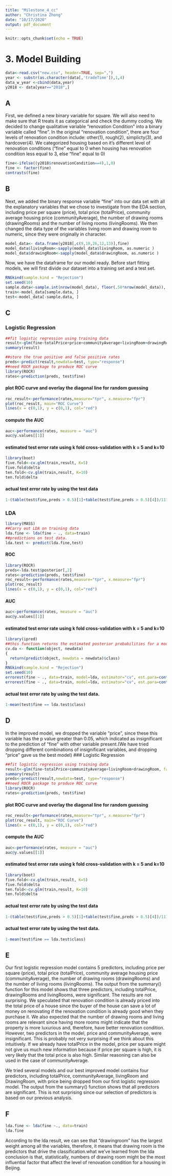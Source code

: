 ---
title: "Milestone_4_cc"
author: "Christina Zhong"
date: "10/17/2020"
output: pdf_document
---

```{r setup, include=FALSE}
knitr::opts_chunk$set(echo = TRUE)
```

# 3. Model Building
```{r}
data<-read.csv("new.csv", header=TRUE, sep=",")
year <- substr(as.character(data[,'tradeTime']),1,4)   
data_w_year <-cbind(data,year)                    
y2018 <- data[year=="2018",] 
```

## A
First, we defined a new binary variable for square. We will also need to make sure that R treats it as categorical and check the dummy coding.
We decided to change qualitative variable "renovation Condition" into a binary variable called "fine". In the original "renovation condition", there are four levels of renovation condition include: other(1), rough(2), simplicty(3), and hardcover(4). We categorized housing based on it's different level of renovation conditions ("fine" equal to 0 when housing has renovation condition less equal to 3, else "fine" equal to 0)
```{r}
fine<-ifelse((y2018$renovationCondition==4),1,0)
fine <- factor(fine)
contrasts(fine)
```
## B
Next, we added the binary response variable "fine" into our data set with all the explanatory variables that we chose to investigate from the EDA section, including price per square (price), total price (totalPrice), community average housing price (communityAverage), the number of drawing rooms (drawingRooms) and the number of living rooms (livingRooms). We then changed the data type of the variables living room and drawing room to numeric, since they were originally in character.
```{r}
model_data<- data.frame(y2018[,c(9,10,26,12,13)],fine)
model_data$livingRoom<-sapply(model_data$livingRoom, as.numeric )
model_data$drawingRoom<-sapply(model_data$drawingRoom, as.numeric )
```
Now, we have the dataframe for our model ready. Before start fitting models, we will first divide our dataset into a training set and a test set.

```{r}
RNGkind(sample.kind = "Rejection")
set.seed(10)
sample.data<-sample.int(nrow(model_data), floor(.50*nrow(model_data)), replace = F)
train<-model_data[sample.data, ]
test<-model_data[-sample.data, ]
```

## C
### Logistic Regression
```{r}
##fit logistic regression using training data
result<-glm(fine~totalPrice+price+communityAverage+livingRoom+drawingRoom, family=binomial, data=train)
summary(result)

##store the true positive and false positive rates
preds<-predict(result,newdata=test, type="response")
##need ROCR package to produce ROC curve
library(ROCR)
rates<-prediction(preds, test$fine)
```

#### plot ROC curve and overlay the diagonal line for random guessing

```{r}
roc_result<-performance(rates,measure="tpr", x.measure="fpr")
plot(roc_result, main="ROC Curve")
lines(x = c(0,1), y = c(0,1), col="red")
```
#### compute the AUC
```{r}
auc<-performance(rates, measure = "auc")
auc@y.values[[1]]
```

#### estimated test error rate using k fold cross-validation with k = 5 and k=10
```{r}
library(boot)
five.fold<-cv.glm(train,result, K=5)
five.fold$delta
ten.fold<-cv.glm(train,result, K=10)
ten.fold$delta
``` 
#### actual test error rate by using the test data
```{r}
1-(table(test$fine,preds > 0.5)[1]+table(test$fine,preds > 0.5)[4])/111
```

### LDA
```{r}
library(MASS)
##Carry out LDA on training data
lda.fine <- lda(fine ~ ., data=train)
##predictions on test data. 
lda.test <- predict(lda.fine,test)
```

#### ROC
```{r}
library(ROCR)
preds<-lda.test$posterior[,2]
rates<-prediction(preds, test$fine)
roc_result<-performance(rates,measure="tpr", x.measure="fpr")
plot(roc_result)
lines(x = c(0,1), y = c(0,1), col="red")
```

#### AUC
```{r}
auc<-performance(rates, measure = "auc")
auc@y.values[[1]]      
```
#### estimated test error rate using k fold cross-validation with k = 5 and k=10
```{r}
library(ipred)
##this function returns the estimated posterior probabilities for a model with new data
cv.da <- function(object, newdata) 
{
  return(predict(object, newdata = newdata)$class)
} 
RNGkind(sample.kind = "Rejection")
set.seed(10)
errorest(fine ~ ., data=train, model=lda, estimator="cv", est.para=control.errorest(k=5), predict=cv.da)$err
errorest(fine ~ ., data=train, model=lda, estimator="cv", est.para=control.errorest(k=10), predict=cv.da)$err 
```

#### actual test error rate by using the test data.
```{r}
1-mean(test$fine == lda.test$class)
```

## D
In the improved model, we dropped the variable  "price", since these this variable has the p value greater than 0.05, which indicated as insignificant to the prediction of "fine" with other variable present.(We have tried dropping different combinations of insignificant variables, and dropping "price" gave us the best model)
### Logistic Regression
```{r}
##fit logistic regression using training data
result<-glm(fine~totalPrice+communityAverage+livingRoom+drawingRoom, family=binomial, data=train)
summary(result)
preds<-predict(result,newdata=test, type="response")
##need ROCR package to produce ROC curve
library(ROCR)
rates<-prediction(preds, test$fine)
```

#### plot ROC curve and overlay the diagonal line for random guessing

```{r}
roc_result<-performance(rates,measure="tpr", x.measure="fpr")
plot(roc_result, main="ROC Curve")
lines(x = c(0,1), y = c(0,1), col="red")
```

#### compute the AUC
```{r}
auc<-performance(rates, measure = "auc")
auc@y.values[[1]]
```

#### estimated test error rate using k fold cross-validation with k = 5 and k=10
```{r}
library(boot)
five.fold<-cv.glm(train,result, K=5)
five.fold$delta
ten.fold<-cv.glm(train,result, K=10)
ten.fold$delta
``` 
#### actual test error rate by using the test data
```{r}
1-(table(test$fine,preds > 0.5)[1]+table(test$fine,preds > 0.5)[4])/111
```

#### actual test error rate by using the test data.
```{r}
1-mean(test$fine == lda.test$class)
```

## E
Our first logistic regression model contains 5 predictors, including price per square (price), total price (totalPrice), community average housing price (communityAverage), the number of drawing rooms (drawingRooms) and the number of living rooms (livingRooms). The output from the summary() function for this model shows that three predictors, including totalPrice, drawingRooms and livingRooms, were significant. The results are not surprising. We speculated that renovation condition is already priced into the total price of a house since the buyer of the house can save a lot of money on renovating if the renovation condition is already good when they purchase it. We also expected that the number of drawing rooms and living rooms are relevant since having more rooms might indicate that the property is more luxurious and, therefore, have better renovation condition. However, two predictors in the model, price and communityAverage, were insignificant. This is probably not very surprising if we think about this intuitively. If we already have totalPrice in the model, price per square might not give us much new information because if price per square is high, it is very likely that the total price is also high. Similar reasoning can also be used in the case of communityAverage.

We tried several models and our best improved model contains four predictors, including totalPrice, communityAverage, livingRoom and DrawingRoom, with price being dropped from our first logistic regression model. The output from the summary() function shows that all predictors are significant. This is not surprising since our selection of predictors is based on our previous analysis.

## F
```{r}
lda.fine <- lda(fine ~., data=train)
lda.fine
```
According to the lda result, we can see that "drawingroom" has the largest weight among all the variables, therefore, it means that drawing room is the predictors that drive the classification.what we've learned from the lda conclusion is that, statistically, numbers of drawing room might be the most influential factor that affect the level of renovation condition for a housing in Beijing.